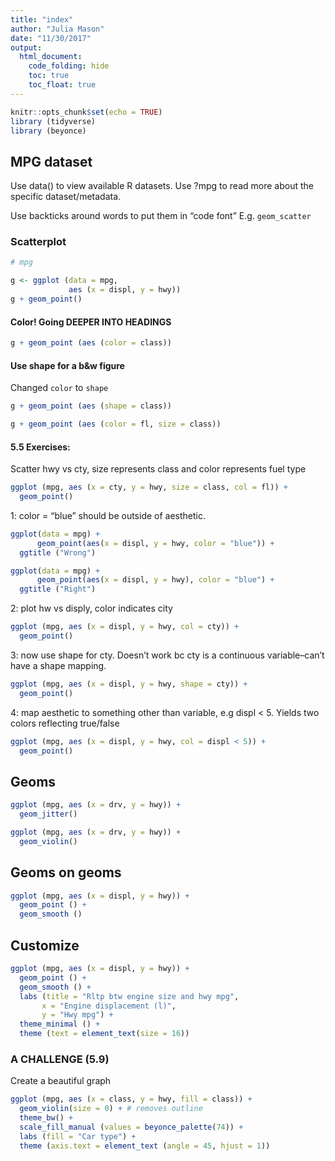 ```yaml
---
title: "index"
author: "Julia Mason"
date: "11/30/2017"
output: 
  html_document:
    code_folding: hide
    toc: true
    toc_float: true
---
```


```r
knitr::opts_chunk$set(echo = TRUE)
library (tidyverse)
library (beyonce)

```

## MPG dataset

Use data() to view available R datasets. Use ?mpg to read more about the specific dataset/metadata. 

Use backticks around words to put them in "code font" E.g. `geom_scatter`

### Scatterplot
```r
# mpg

g <- ggplot (data = mpg,
             aes (x = displ, y = hwy)) 
g + geom_point()

```

#### Color! Going DEEPER INTO HEADINGS
```r
g + geom_point (aes (color = class))
```

#### Use shape for a b&w figure
Changed `color` to `shape`

```r
g + geom_point (aes (shape = class))
```
```r
g + geom_point (aes (color = fl, size = class))
```
#### 5.5 Exercises:
Scatter hwy vs cty, size represents class and color represents fuel type

```r
ggplot (mpg, aes (x = cty, y = hwy, size = class, col = fl)) +
  geom_point()
```

1: color = "blue" should be outside of aesthetic. 
```r

ggplot(data = mpg) + 
      geom_point(aes(x = displ, y = hwy, color = "blue")) +
  ggtitle ("Wrong")

ggplot(data = mpg) + 
      geom_point(aes(x = displ, y = hwy), color = "blue") +
  ggtitle ("Right")
```


2: plot hw vs disply, color indicates city
```r
ggplot (mpg, aes (x = displ, y = hwy, col = cty)) +
  geom_point()
```
3: now use shape for cty. Doesn't work bc cty is a continuous variable--can't have a shape mapping. 
```r
ggplot (mpg, aes (x = displ, y = hwy, shape = cty)) +
  geom_point()
```

4: map aesthetic to something other than variable, e.g displ < 5. Yields two colors reflecting true/false
```r

ggplot (mpg, aes (x = displ, y = hwy, col = displ < 5)) +
  geom_point()

```

## Geoms

```r

ggplot (mpg, aes (x = drv, y = hwy)) +
  geom_jitter()

ggplot (mpg, aes (x = drv, y = hwy)) +
  geom_violin()


```

## Geoms on geoms
```r

ggplot (mpg, aes (x = displ, y = hwy)) +
  geom_point () +
  geom_smooth ()

```
## Customize
```r
ggplot (mpg, aes (x = displ, y = hwy)) +
  geom_point () +
  geom_smooth () +
  labs (title = "Rltp btw engine size and hwy mpg",
       x = "Engine displacement (l)", 
       y = "Hwy mpg") +
  theme_minimal () +
  theme (text = element_text(size = 16))
```

### A CHALLENGE (5.9)
Create a beautiful graph
```r


ggplot (mpg, aes (x = class, y = hwy, fill = class)) +
  geom_violin(size = 0) + # removes outline
  theme_bw() +
  scale_fill_manual (values = beyonce_palette(74)) +
  labs (fill = "Car type") +
  theme (axis.text = element_text (angle = 45, hjust = 1))
  

```
